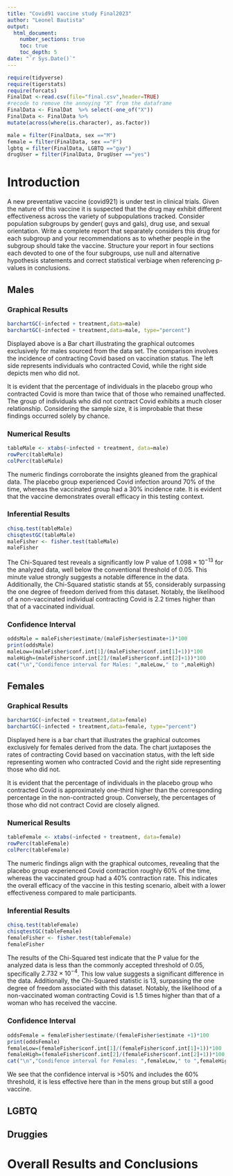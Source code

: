 ```yaml
---
title: "Covid91 vaccine study Final2023"
author: "Leonel Bautista"
output: 
  html_document:
    number_sections: true
    toc: true
    toc_depth: 5
date: "`r Sys.Date()`" 
---
```


```r
require(tidyverse)
require(tigerstats)
require(forcats)
FinalDat <-read.csv(file="final.csv",header=TRUE)
#recode to remove the annoying "X" from the dataframe
FinalData <- FinalDat  %>% select(-one_of("X"))
FinalData <- FinalData %>%
mutate(across(where(is.character), as.factor))

male = filter(FinalData, sex =="M")
female = filter(FinalData, sex =="F")
lgbtq = filter(FinalData, LGBTQ =="gay")
drugUser = filter(FinalData, DrugUser =="yes")
```

# Introduction

A new  preventative vaccine (covid921) is under test in clinical trials. Given the nature of this vaccine it is suspected that the drug may exhibit different effectiveness across the variety of subpopulations tracked. Consider population subgroups by gender( guys and gals), drug use, and sexual orientation. Write a complete report that separately considers this drug for each subgroup and your recommendations as to whether people in the subgroup should take the vaccine. Structure your report in four sections each devoted to one of the four subgroups, use null and alternative hypothesis statements and correct statistical verbiage when referencing p-values in conclusions.

## Males

### Graphical Results   

```r
barchartGC(~infected + treatment,data=male)
barchartGC(~infected + treatment,data=male, type="percent")
```

Displayed above is a Bar chart illustrating the graphical outcomes exclusively for males sourced from the data set. The comparison involves the incidence of contracting Covid based on vaccination status. The left side represents individuals who contracted Covid, while the right side depicts men who did not.      

It is evident that the percentage of individuals in the placebo group who contracted Covid is more than twice that of those who remained unaffected. The group of individuals who did not contract Covid exhibits a much closer relationship. Considering the sample size, it is improbable that these findings occurred solely by chance.     

### Numerical Results   

```r
tableMale <- xtabs(~infected + treatment, data=male)
rowPerc(tableMale)
colPerc(tableMale)
```

The numeric findings corroborate the insights gleaned from the graphical data. The placebo group experienced Covid infection around 70% of the time, whereas the vaccinated group had a 30% incidence rate. It is evident that the vaccine demonstrates overall efficacy in this testing context.   

### Inferential Results   

```r
chisq.test(tableMale)
chisqtestGC(tableMale)
maleFisher <- fisher.test(tableMale)
maleFisher
```

The Chi-Squared test reveals a significantly low P value of $1.098\times10^{-13}$ for the analyzed data, well below the conventional threshold of 0.05. This minute value strongly suggests a notable difference in the data. Additionally, the Chi-Squared statistic stands at 55, considerably surpassing the one degree of freedom derived from this dataset. Notably, the likelihood of a non-vaccinated individual contracting Covid is 2.2 times higher than that of a vaccinated individual.   

### Confidence Interval   

```r
oddsMale = maleFisher$estimate/(maleFisher$estimate+1)*100
print(oddsMale)
maleLow=(maleFisher$conf.int[1]/(maleFisher$conf.int[1]+1))*100
maleHigh=(maleFisher$conf.int[2]/(maleFisher$conf.int[2]+1))*100
cat("\n","Condifence interval for Males: ",maleLow," to ",maleHigh)
```

## Females

### Graphical Results

```r
barchartGC(~infected + treatment,data=female)
barchartGC(~infected + treatment,data=female, type="percent")
```

Displayed here is a bar chart that illustrates the graphical outcomes exclusively for females derived from the data. The chart juxtaposes the rates of contracting Covid based on vaccination status, with the left side representing women who contracted Covid and the right side representing those who did not.   

It is evident that the percentage of individuals in the placebo group who contracted Covid is approximately one-third higher than the corresponding percentage in the non-contracted group. Conversely, the percentages of those who did not contract Covid are closely aligned.   

### Numerical Results

```r
tableFemale <- xtabs(~infected + treatment, data=female)
rowPerc(tableFemale)
colPerc(tableFemale)
```

The numeric findings align with the graphical outcomes, revealing that the placebo group experienced Covid contraction roughly 60% of the time, whereas the vaccinated group had a 40% contraction rate. This indicates the overall efficacy of the vaccine in this testing scenario, albeit with a lower effectiveness compared to male participants.   

### Inferential Results

```r
chisq.test(tableFemale)
chisqtestGC(tableFemale)
femaleFisher <- fisher.test(tableFemale)
femaleFisher
```

The results of the Chi-Squared test indicate that the P value for the analyzed data is less than the commonly accepted threshold of 0.05, specifically $2.732\times10^{-4}$. This low value suggests a significant difference in the data. Additionally, the Chi-Squared statistic is 13, surpassing the one degree of freedom associated with this dataset. Notably, the likelihood of a non-vaccinated woman contracting Covid is 1.5 times higher than that of a woman who has received the vaccine.   

### Confidence Interval

```r
oddsFemale = femaleFisher$estimate/(femaleFisher$estimate +1)*100
print(oddsFemale)
femaleLow=(femaleFisher$conf.int[1]/(femaleFisher$conf.int[1]+1))*100
femaleHigh=(femaleFisher$conf.int[2]/(femaleFisher$conf.int[2]+1))*100
cat("\n","Condifence interval for Females: ",femaleLow," to ",femaleHigh)
```

We see that the confidence interval is >50% and includes the 60% threshold, it is less effective here than in the mens group but still a good vaccine.   

## LGBTQ



## Druggies


# Overall Results and Conclusions